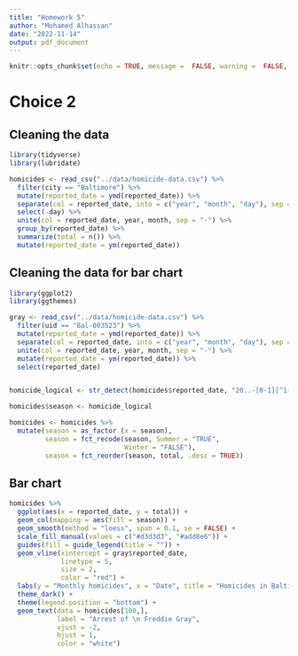 ```yaml
---
title: "Homework 5"
author: "Mohamed Alhassan"
date: "2022-11-14"
output: pdf_document
---
```


```r
knitr::opts_chunk$set(echo = TRUE, message =  FALSE, warning =  FALSE, error = FALSE)
```


# Choice 2

## Cleaning the data

```r
library(tidyverse)
library(lubridate)

homicides <- read_csv("../data/homicide-data.csv") %>% 
  filter(city == "Baltimore") %>% 
  mutate(reported_date = ymd(reported_date)) %>% 
  separate(col = reported_date, into = c("year", "month", "day"), sep = "-") %>% 
  select(-day) %>%
  unite(col = reported_date, year, month, sep = "-") %>% 
  group_by(reported_date) %>% 
  summarize(total = n()) %>% 
  mutate(reported_date = ym(reported_date))
```

## Cleaning the data for bar chart

```r
library(ggplot2)
library(ggthemes)

gray <- read_csv("../data/homicide-data.csv") %>% 
  filter(uid == "Bal-003523") %>%
  mutate(reported_date = ymd(reported_date)) %>% 
  separate(col = reported_date, into = c("year", "month", "day"), sep = "-") %>% 
  unite(col = reported_date, year, month, sep = "-") %>% 
  mutate(reported_date = ym(reported_date)) %>% 
  select(reported_date) 


homicide_logical <- str_detect(homicides$reported_date, "20..-[0-1][^1-4]")

homicides$season <- homicide_logical

homicides <- homicides %>%
  mutate(season = as_factor (x = season),
         season = fct_recode(season, Summer = "TRUE",
                             Winter = "FALSE"),
         season = fct_reorder(season, total, .desc = TRUE))
```

## Bar chart

```r
homicides %>%
  ggplot(aes(x = reported_date, y = total)) +
  geom_col(mapping = aes(fill = season)) +
  geom_smooth(method = "loess", span = 0.1, se = FALSE) +
  scale_fill_manual(values = c("#d3d3d3", "#add8e6")) +
  guides(fill = guide_legend(title = "")) +
  geom_vline(xintercept = gray$reported_date,
             linetype = 5,
             size = 2,
             color = "red") +
  labs(y = "Monthly homicides", x = "Date", title = "Homicides in Baltimore, MD") +
  theme_dark() +
  theme(legend.position = "bottom") +
  geom_text(data = homicides[100,],
            label = "Arrest of \n Freddie Gray",
            vjust = -2,
            hjust = 1,
            color = "white")
```

